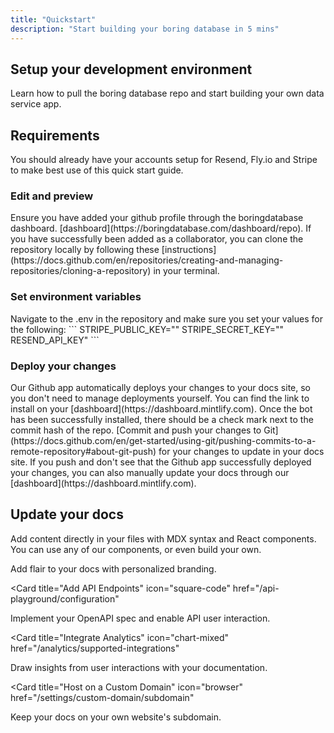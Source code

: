 ```yaml
---
title: "Quickstart"
description: "Start building your boring database in 5 mins"
---
```


## Setup your development environment

Learn how to pull the boring database repo and start building your own data service app.

## Requirements

You should already have your accounts setup for Resend, Fly.io and Stripe to make best use of this quick start guide.

### Edit and preview

<AccordionGroup>
  <Accordion icon="github" title="Clone the boring database repo">
    Ensure you have added your github profile through the boringdatabase
    dashboard. [dashboard](https://boringdatabase.com/dashboard/repo). If you
    have successfully been added as a collaborator, you can clone the repository
    locally by following these
    [instructions](https://docs.github.com/en/repositories/creating-and-managing-repositories/cloning-a-repository)
    in your terminal.
  </Accordion>
</AccordionGroup>

### Set environment variables

<AccordionGroup>
  <Accordion icon="code" title="Set environment variables">
    Navigate to the .env in the repository and make sure you set your values for
    the following: ``` STRIPE_PUBLIC_KEY="" STRIPE_SECRET_KEY="" RESEND_API_KEY"
    ```
  </Accordion>
</AccordionGroup>

### Deploy your changes

<AccordionGroup>

<Accordion icon="message-bot" title="Install our Github app">
  Our Github app automatically deploys your changes to your docs site, so you
  don't need to manage deployments yourself. You can find the link to install on
  your [dashboard](https://dashboard.mintlify.com). Once the bot has been
  successfully installed, there should be a check mark next to the commit hash
  of the repo.
</Accordion>
<Accordion icon="rocket" title="Push your changes">
  [Commit and push your changes to
  Git](https://docs.github.com/en/get-started/using-git/pushing-commits-to-a-remote-repository#about-git-push)
  for your changes to update in your docs site. If you push and don't see that
  the Github app successfully deployed your changes, you can also manually
  update your docs through our [dashboard](https://dashboard.mintlify.com).
</Accordion>

</AccordionGroup>

## Update your docs

Add content directly in your files with MDX syntax and React components. You can use any of our components, or even build your own.

<CardGroup>

<Card title="Style Your Docs" icon="paintbrush" href="/settings/global">
  Add flair to your docs with personalized branding.
</Card>

<Card
  title="Add API Endpoints"
  icon="square-code"
  href="/api-playground/configuration"
>
  Implement your OpenAPI spec and enable API user interaction.
</Card>

<Card
  title="Integrate Analytics"
  icon="chart-mixed"
  href="/analytics/supported-integrations"
>
  Draw insights from user interactions with your documentation.
</Card>

<Card
  title="Host on a Custom Domain"
  icon="browser"
  href="/settings/custom-domain/subdomain"
>
  Keep your docs on your own website's subdomain.
</Card>

</CardGroup>
